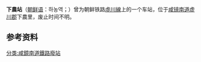 {{unreferenced|time=2015-02-18T13:03:50+00:00}}
{{朝鮮半島車站資訊
|公司色 = black
|文字色 = 
|站名 = 下農站
|圖片 = 
|pxl = 
|圖片說明 =
|前一站 = [[下云承站|下云承]]
|前一站距離 = 5.3
|後一站距離 = 6.2
|後一站 = [[上农站|上农]]
|諺文 = 하농역
|朝鮮漢字 = 下農驛
|文觀部式 = 
|馬-賴式 =Hanong-yŏk
|副站名 = 
|車站編號 = 
|停站路線數 = 
|所屬公司 = [[朝鲜总督府铁道局|朝鲜总督府铁道局]]
|所屬路線 = [[虛川線|虛川線]]
|距離 = 26.4
|起點站 = [[端川青年站|端川青年]]
|所在地 =[[咸镜南道|咸镜南道]][[虚川郡|虚川郡]]下農里
|車站構造 = 地面车站
|月台配置 = 
|啟用年月日 = 
|廢站年月日 = 
|上下車人次 = 
|統計年度 = 
|轉車 = 
|備註 = 
|全寬備註 = 
}}

'''下農站'''（[[朝鲜语|朝鲜语]]：하농역；{{lang|ko|下農驛}}）曾为朝鲜铁路[[虛川線|虛川線]]上的一个车站，位于[[咸镜南道|咸镜南道]][[虚川郡|虚川郡]]下農里，废止时间不明。

==参考资料==
{{reflist}}

{{虛川線}}

[[分类:咸鏡南道鐵路廢站|分类:咸鏡南道鐵路廢站]]
